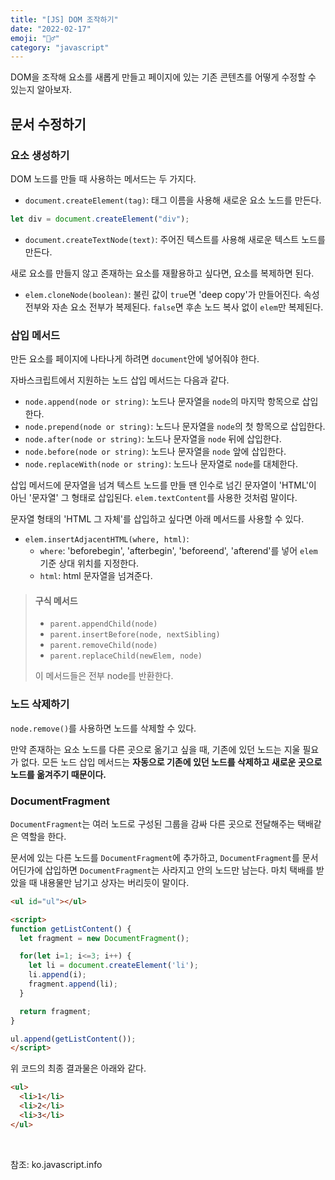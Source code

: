 ```yaml
---
title: "[JS] DOM 조작하기" 
date: "2022-02-17"
emoji: "🧙‍♂️"
category: "javascript"
---
```


DOM을 조작해 요소를 새롭게 만들고 페이지에 있는 기존 콘텐츠를 어떻게 수정할 수 있는지 알아보자.

## 문서 수정하기
### 요소 생성하기
DOM 노드를 만들 때 사용하는 메서드는 두 가지다.
- `document.createElement(tag)`: 태그 이름을 사용해 새로운 요소 노드를 만든다.
```js
let div = document.createElement("div");
```
- `document.createTextNode(text)`: 주어진 텍스트를 사용해 새로운 텍스트 노드를 만든다.

새로 요소를 만들지 않고 존재하는 요소를 재활용하고 싶다면, 요소를 복제하면 된다.
- `elem.cloneNode(boolean)`: 불린 값이 `true`면 'deep copy'가 만들어진다. 속성 전부와 자손 요소 전부가 복제된다.
    `false`면 후손 노드 복사 없이 `elem`만 복제된다.

### 삽입 메서드
만든 요소를 페이지에 나타나게 하려면 `document`안에 넣어줘야 한다.

자바스크립트에서 지원하는 노드 삽입 메서드는 다음과 같다.
- `node.append(node or string)`: 노드나 문자열을 `node`의 마지막 항목으로 삽입한다.
- `node.prepend(node or string)`: 노드나 문자열을 `node`의 첫 항목으로 삽입한다.
- `node.after(node or string)`: 노드나 문자열을 `node` 뒤에 삽입한다.
- `node.before(node or string)`: 노드나 문자열을 `node` 앞에 삽입한다.
- `node.replaceWith(node or string)`: 노드나 문자열로 `node`를 대체한다.

삽입 메서드에 문자열을 넘겨 텍스트 노드를 만들 땐 인수로 넘긴 문자열이 'HTML'이 아닌 '문자열' 그 형태로 삽입된다.
`elem.textContent`를 사용한 것처럼 말이다.

문자열 형태의 'HTML 그 자체'를 삽입하고 싶다면 아래 메서드를 사용할 수 있다.
- `elem.insertAdjacentHTML(where, html)`: 
    - `where`: 'beforebegin', 'afterbegin', 'beforeend', 'afterend'를 넣어 `elem` 기준 상대 위치를 지정한다.
    - `html`: html 문자열을 넘겨준다.

> #### 구식 메서드
> - `parent.appendChild(node)`
> - `parent.insertBefore(node, nextSibling)`
> - `parent.removeChild(node)`
> - `parent.replaceChild(newElem, node)`
> 
> 이 메서드들은 전부 node를 반환한다.

### 노드 삭제하기
`node.remove()`를 사용하면 노드를 삭제할 수 있다.

만약 존재하는 요소 노드를 다른 곳으로 옮기고 싶을 때, 기존에 있던 노드는 지울 필요가 없다. 
모든 노드 삽입 메서드는 **자동으로 기존에 있던 노드를 삭제하고 새로운 곳으로 노드를 옮겨주기 때문이다.**

### DocumentFragment
`DocumentFragment`는 여러 노드로 구성된 그룹을 감싸 다른 곳으로 전달해주는 택배같은 역할을 한다.

문서에 있는 다른 노드를 `DocumentFragment`에 추가하고, `DocumentFragment`를 문서 어딘가에 삽입하면 `DocumentFragment`는 사라지고 안의 노드만 남는다.
마치 택배를 받았을 때 내용물만 남기고 상자는 버리듯이 말이다.

```html
<ul id="ul"></ul>

<script>
function getListContent() {
  let fragment = new DocumentFragment();

  for(let i=1; i<=3; i++) {
    let li = document.createElement('li');
    li.append(i);
    fragment.append(li);
  }

  return fragment;
}

ul.append(getListContent());
</script>
```

위 코드의 최종 결과물은 아래와 같다.

```html
<ul>
  <li>1</li>
  <li>2</li>
  <li>3</li>
</ul>
```

<br/>

참조: ko.javascript.info